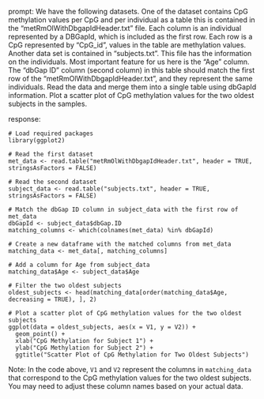prompt:
We have the following datasets. One of the dataset contains CpG methylation values per CpG and per individual as a table this is contained in the “metRmOlWithDbgapIdHeader.txt” file. Each column is an individual represented by a DBGapId, which is included as the first row. Each row is a CpG represented by "CpG_id", values in the table are methylation values. Another data set is contained in “subjects.txt”. This file has the information on the individuals. Most important feature for us here is the "Age" column. The "dbGap ID" column (second column) in this table should match the first row of the "metRmOlWithDbgapIdHeader.txt", and they represent the same individuals. Read the data and merge them into a single table using dbGapId information. Plot a scatter plot of CpG methylation values for the two oldest subjects in the samples.

response:
```
# Load required packages
library(ggplot2)

# Read the first dataset
met_data <- read.table("metRmOlWithDbgapIdHeader.txt", header = TRUE, stringsAsFactors = FALSE)

# Read the second dataset
subject_data <- read.table("subjects.txt", header = TRUE, stringsAsFactors = FALSE)

# Match the dbGap ID column in subject_data with the first row of met_data
dbGapId <- subject_data$dbGap.ID
matching_columns <- which(colnames(met_data) %in% dbGapId)

# Create a new dataframe with the matched columns from met_data
matching_data <- met_data[, matching_columns]

# Add a column for Age from subject_data
matching_data$Age <- subject_data$Age

# Filter the two oldest subjects
oldest_subjects <- head(matching_data[order(matching_data$Age, decreasing = TRUE), ], 2)

# Plot a scatter plot of CpG methylation values for the two oldest subjects
ggplot(data = oldest_subjects, aes(x = V1, y = V2)) +
  geom_point() +
  xlab("CpG Methylation for Subject 1") +
  ylab("CpG Methylation for Subject 2") +
  ggtitle("Scatter Plot of CpG Methylation for Two Oldest Subjects")
```
Note: In the code above, `V1` and `V2` represent the columns in `matching_data` that correspond to the CpG methylation values for the two oldest subjects. You may need to adjust these column names based on your actual data.
